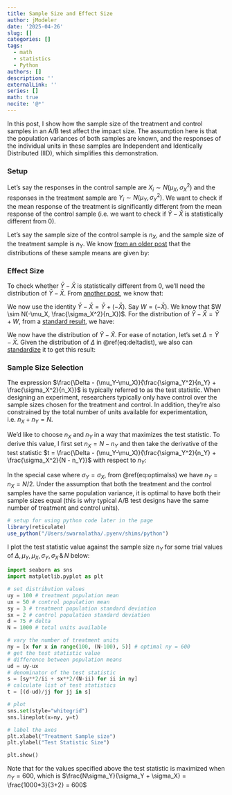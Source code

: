 ```yaml
---
title: Sample Size and Effect Size
author: jModeler
date: '2025-04-26'
slug: []
categories: []
tags:
  - math
  - statistics
  - Python
authors: []
description: ''
externalLink: ''
series: []
math: true
nocite: '@*'
---
```


In this post, I show how the sample size of the treatment and control samples in an A/B test affect the impact size. The assumption here is that the population variances of both samples are known, and the responses of the individual units in these samples are Independent and Identically Distributed (IID), which simplifies this demonstration.

### Setup
Let's say the responses in the control sample are $X_i \sim N(\mu_X, \sigma_X^2)$ and the responses in the treatment sample are $Y_i \sim N(\mu_Y, \sigma_Y^2)$. We want to check if the mean response of the treatment is significantly different from the mean response of the control sample (i.e. we want to check if $\bar{Y} - \bar{X}$ is statistically different from $0$).

Let's say the sample size of the control sample is $n_X$, and the sample size of the treatment sample is $n_Y$. We know [from an older post](https://jmodeler.github.io/posts/distribution-sample-mean/) that the distributions of these sample means are given by:
\begin{align}
\bar{X} \sim N(\mu_X, \frac{\sigma_X^2}{n_X}) \\
\bar{Y} \sim N(\mu_Y, \frac{\sigma_Y^2}{n_Y})
\end{align}

### Effect Size
To check whether $\bar{Y} - \bar{X}$ is statistically different from $0$, we'll need the distribution of $\bar{Y} - \bar{X}$. From [another post](https://jmodeler.github.io/posts/negative-normal-rv/), we know that:
\begin{align}
-\bar{X} \sim N(-\mu_X, \frac{\sigma_X^2}{n_X}) 
\end{align}

We now use the identity $\bar{Y} - \bar{X} = \bar{Y} + (- \bar{X})$. Say $W = (- \bar{X})$. We know that $W \sim N(-\mu_X, \frac{\sigma_X^2}{n_X})$. For the distribution of $\bar{Y} - \bar{X} = \bar{Y} + W$, from a [standard result](https://en.wikipedia.org/wiki/Sum_of_normally_distributed_random_variables), we have:
\begin{align}
\bar{Y}-\bar{X} = \bar{Y} + W \sim N(\mu_Y-\mu_X, \frac{\sigma_Y^2}{n_Y} + \frac{\sigma_X^2}{n_X}) (\#eq:deltadist) 
\end{align}

We now have the distribution of $\bar{Y} - \bar{X}$. For ease of notation, let's set $\Delta = \bar{Y} - \bar{X}$. Given the distribution of $\Delta$ in \@ref(eq:deltadist), we also can [standardize](https://en.wikipedia.org/wiki/Normalization_(statistics)#Standard_score_(Z-score)) it to get this result:

\begin{align}
\frac{\Delta - (\mu_Y-\mu_X)}{\frac{\sigma_Y^2}{n_Y} + \frac{\sigma_X^2}{n_X}} \sim N(0, 1)
\end{align}

### Sample Size Selection
The expression $\frac{\Delta - (\mu_Y-\mu_X)}{\frac{\sigma_Y^2}{n_Y} + \frac{\sigma_X^2}{n_X}}$ is typically referred to as the test statistic. When designing an experiment, researchers typically only have control over the sample sizes chosen for the treatment and control. In addition, they're also constrained by the total number of units available for experimentation, i.e. $n_X + n_Y = N$. 

We'd like to choose $n_X$ and $n_Y$ in a way that maximizes the test statistic. To derive this value, I first set $n_X = N - n_Y$ and then take the derivative of the test statistic $t = \frac{\Delta - (\mu_Y-\mu_X)}{\frac{\sigma_Y^2}{n_Y} + \frac{\sigma_X^2}{N - n_Y}}$ with respect to $n_Y$:

\begin{align}
\frac{\partial t}{\partial n_Y} = & -\frac{\Delta - (\mu_Y-\mu_X)}{\left(\frac{\sigma_Y^2}{n_Y} + \frac{\sigma_X^2}{N - n_Y}\right)^2} \left(-\frac{\sigma_Y^2}{n_Y^2} + \frac{\sigma_X^2}{(N - n_Y)^2}  \right) = 0 \\
         = & \left(-\frac{\sigma_Y^2}{n_Y^2} + \frac{\sigma_X^2}{(N - n_Y)^2}  \right) = 0 \\
         \implies & \frac{\sigma_Y^2}{n_Y^2} = \frac{\sigma_X^2}{(N - n_Y)^2} \\
         \implies & \frac{\sigma_Y}{n_Y} = \frac{\sigma_X}{(N - n_Y)} \\
         \implies & \frac{\sigma_Y}{\sigma_X} = \frac{n_Y}{(N - n_Y)} \\
         \implies & \frac{n_Y}{N} = \frac{\sigma_Y}{\sigma_Y + \sigma_X} \\
         \implies & n_Y = \frac{N\sigma_Y}{\sigma_Y + \sigma_X} (\#eq:optimalss)
\end{align}

In the special case where $\sigma_Y = \sigma_X$, from \@ref(eq:optimalss) we have $n_Y = n_X = N/2$. Under the assumption that both the treatment and the control samples have the same population variance, it is optimal to have both their sample sizes equal (this is why typical A/B test designs have the same number of treatment and control units).

```r
# setup for using python code later in the page
library(reticulate)
use_python("/Users/swarnalatha/.pyenv/shims/python")
```

I plot the test statistic value against the sample size $n_Y$ for some trial values of $\Delta, \mu_Y, \mu_X, \sigma_Y, \sigma_X \, \& \, N$ below:
```python

import seaborn as sns
import matplotlib.pyplot as plt

# set distribution values
uy = 100 # treatment population mean
ux = 50 # control population mean
sy = 3 # treatment population standard deviation
sx = 2 # control population standard deviation 
d = 75 # delta
N = 1000 # total units available

# vary the number of treatment units
ny = [x for x in range(100, (N-100), 5)] # optimal ny = 600
# get the test statistic value
# difference between population means
ud = uy-ux
# denominator of the test statistic
s = [sy**2/ii + sx**2/(N-ii) for ii in ny]
# calculate list of test statistics
t = [(d-ud)/jj for jj in s]

# plot
sns.set(style="whitegrid")
sns.lineplot(x=ny, y=t)

# label the axes
plt.xlabel("Treatment Sample size")
plt.ylabel("Test Statistic Size")

plt.show()
```

Note that for the values specified above the test statistic is maximized when $n_Y = 600$, which is $\frac{N\sigma_Y}{\sigma_Y + \sigma_X} = \frac{1000*3}{3+2} = 600$